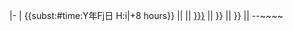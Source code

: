 |-
| {{<includeonly>subst:</includeonly>#time:Y年Fj日 H:i|+8 hours}} || {{{所在地区|}}} || [[{{{网络服务商|}}}]] || {{{{{HTTP|}}}}} || {{{{{HTTPS|}}}}} || {{{备注|}}}--~~<noinclude></noinclude>~~